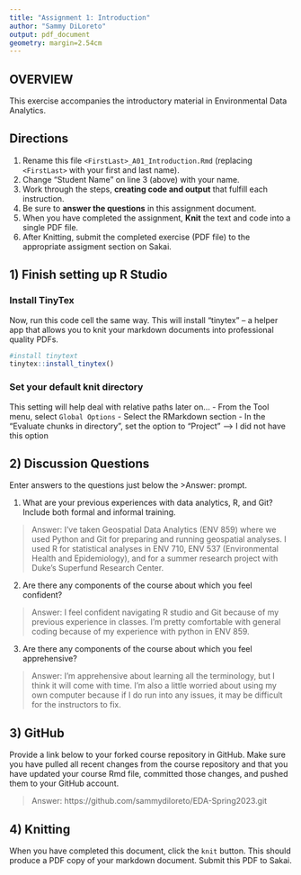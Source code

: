 ```yaml
---
title: "Assignment 1: Introduction"
author: "Sammy DiLoreto"
output: pdf_document
geometry: margin=2.54cm
---
```


## OVERVIEW

This exercise accompanies the introductory material in Environmental Data Analytics. 

## Directions
1.  Rename this file `<FirstLast>_A01_Introduction.Rmd` (replacing `<FirstLast>` with your first and last name).
2.  Change "Student Name" on line 3 (above) with your name.
3.  Work through the steps, **creating code and output** that fulfill each instruction.
4.  Be sure to **answer the questions** in this assignment document.
5.  When you have completed the assignment, **Knit** the text and code into a single PDF file.
6.  After Knitting, submit the completed exercise (PDF file) to the appropriate assigment section on Sakai.


## 1) Finish setting up R Studio

### Install TinyTex
Now, run this code cell the same way. This will install "tinytex" -- a helper app that allows you to knit your markdown documents into professional quality PDFs.
```r
#install tinytext
tinytex::install_tinytex()
```

### Set your default knit directory
This setting will help deal with relative paths later on...
 - From the Tool menu, select `Global Options`
 - Select the RMarkdown section
 - In the "Evaluate chunks in directory", set the option to "Project" --> I did not have this option 


## 2) Discussion Questions
Enter answers to the questions just below the >Answer: prompt.

1. What are your previous experiences with data analytics, R, and Git? Include both formal and informal training.

> Answer: I've taken Geospatial Data Analytics (ENV 859) where we used Python and Git for preparing and running geospatial analyses. I used R for statistical analyses in ENV 710, ENV 537 (Environmental Health and Epidemiology), and for a summer research project with Duke's Superfund Research Center. 

2. Are there any components of the course about which you feel confident?

> Answer: I feel confident navigating R studio and Git because of my previous experience in classes. I'm pretty comfortable with general coding because of my experience with python in ENV 859.

3. Are there any components of the course about which you feel apprehensive?

> Answer: I'm apprehensive about learning all the terminology, but I think it will come with time. I'm also a little worried about using my own computer because if I do run into any issues, it may be difficult for the instructors to fix. 


## 3) GitHub

Provide a link below to your forked course repository in GitHub. Make sure you have pulled all recent changes from the course repository and that you have updated your course Rmd file, committed those changes, and pushed them to your GitHub account. 

> Answer: https://github.com/sammydiloreto/EDA-Spring2023.git 

## 4) Knitting
When you have completed this document, click the `knit` button. This should produce a PDF copy of your markdown document. Submit this PDF to Sakai. 
